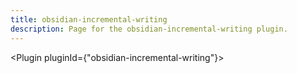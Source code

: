 ---
title: obsidian-incremental-writing
description: Page for the obsidian-incremental-writing plugin.
---


<Plugin pluginId={"obsidian-incremental-writing"}></Plugin>